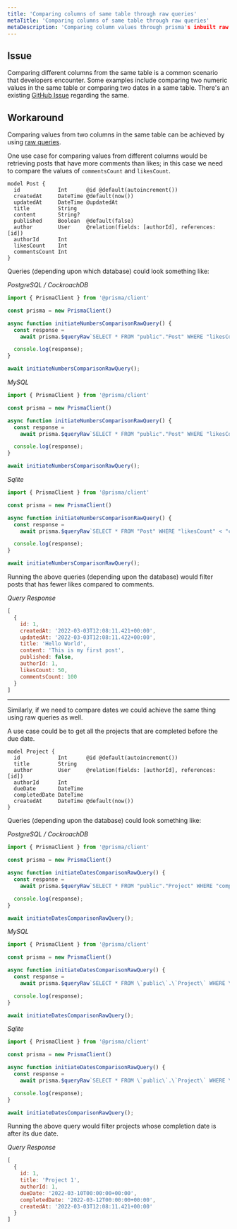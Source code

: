 ```yaml
---
title: 'Comparing columns of same table through raw queries'
metaTitle: 'Comparing columns of same table through raw queries'
metaDescription: 'Comparing column values through prisma's inbuilt raw query methods'
---
```


## Issue

Comparing different columns from the same table is a common scenario that developers encounter. Some examples include comparing two numeric values in the same table or comparing two dates in a same table. There's an existing [GitHub Issue](https://github.com/prisma/prisma/issues/5048) regarding the same. 


## Workaround

Comparing values from two columns in the same table can be achieved by using [raw queries](https://www.prisma.io/docs/concepts/components/prisma-client/raw-database-access).

One use case for comparing values from different columns would be retrieving posts that have more comments than likes; in this case we need to compare the values of `commentsCount` and `likesCount`.

```prisma
model Post {
  id            Int      @id @default(autoincrement())
  createdAt     DateTime @default(now())
  updatedAt     DateTime @updatedAt
  title         String   
  content       String?
  published     Boolean  @default(false)
  author        User     @relation(fields: [authorId], references: [id])
  authorId      Int
  likesCount    Int
  commentsCount Int
}
```

Queries (depending upon which database) could look something like:

*PostgreSQL / CockroachDB*

```js
import { PrismaClient } from '@prisma/client'

const prisma = new PrismaClient()

async function initiateNumbersComparisonRawQuery() {
  const response =
    await prisma.$queryRaw`SELECT * FROM "public"."Post" WHERE "likesCount" < "commentsCount";`;

  console.log(response);
}

await initiateNumbersComparisonRawQuery();
```

*MySQL*

```js
import { PrismaClient } from '@prisma/client'

const prisma = new PrismaClient()

async function initiateNumbersComparisonRawQuery() {
  const response =
    await prisma.$queryRaw`SELECT * FROM "public"."Post" WHERE "likesCount" < "commentsCount";`;

  console.log(response);
}

await initiateNumbersComparisonRawQuery();
```

*Sqlite*

```js
import { PrismaClient } from '@prisma/client'

const prisma = new PrismaClient()

async function initiateNumbersComparisonRawQuery() {
  const response =
    await prisma.$queryRaw`SELECT * FROM "Post" WHERE "likesCount" < "commentsCount";`;

  console.log(response);
}

await initiateNumbersComparisonRawQuery();
```

Running the above queries (depending upon the database) would filter posts that has fewer likes compared to comments.

*Query Response*

```js
[
  {
    id: 1,
    createdAt: '2022-03-03T12:08:11.421+00:00',
    updatedAt: '2022-03-03T12:08:11.422+00:00',
    title: 'Hello World',
    content: 'This is my first post',
    published: false,
    authorId: 1,
    likesCount: 50,
    commentsCount: 100
  }
]
```
---

Similarly, if we need to compare dates we could achieve the same thing using raw queries as well.

A use case could be to get all the projects that are completed before the due date.

```prisma
model Project {
  id            Int      @id @default(autoincrement())
  title         String
  author        User     @relation(fields: [authorId], references: [id])
  authorId      Int
  dueDate       DateTime
  completedDate DateTime
  createdAt     DateTime @default(now())
}
```

Queries (depending upon the database) could look something like:

*PostgreSQL / CockroachDB*

```js
import { PrismaClient } from '@prisma/client'

const prisma = new PrismaClient()

async function initiateDatesComparisonRawQuery() {
  const response =
    await prisma.$queryRaw`SELECT * FROM "public"."Project" WHERE "completedDate" > "dueDate";`;

  console.log(response);
}

await initiateDatesComparisonRawQuery();
```

*MySQL*

```js
import { PrismaClient } from '@prisma/client'

const prisma = new PrismaClient()

async function initiateDatesComparisonRawQuery() {
  const response =
    await prisma.$queryRaw`SELECT * FROM \`public\`.\`Project\` WHERE \`completedDate\` > \`dueDate\`;`;

  console.log(response);
}

await initiateDatesComparisonRawQuery();
```

*Sqlite*

```js
import { PrismaClient } from '@prisma/client'

const prisma = new PrismaClient()

async function initiateDatesComparisonRawQuery() {
  const response =
    await prisma.$queryRaw`SELECT * FROM \`public\`.\`Project\` WHERE \`completedDate\` > \`dueDate\`;`;

  console.log(response);
}

await initiateDatesComparisonRawQuery();
```

Running the above query would filter projects whose completion date is after its due date.

*Query Response*

```js
[
  {
    id: 1,
    title: 'Project 1',
    authorId: 1,
    dueDate: '2022-03-10T00:00:00+00:00',
    completedDate: '2022-03-12T00:00:00+00:00',
    createdAt: '2022-03-03T12:08:11.421+00:00'
  }
]
```


